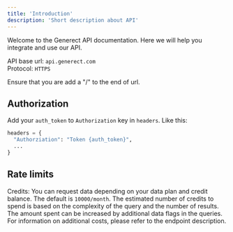 ```yaml
---
title: 'Introduction'
description: 'Short description about API'
---
```


Welcome to the Generect API documentation. Here we will help you integrate and use our API.

API base url: `api.generect.com`  
Protocol: `HTTPS`

<Tip>Ensure that you are add a "/" to the end of url.</Tip>

## Authorization
Add your `auth_token` to `Authorization` key in `headers`. Like this:
```python
headers = {
  "Authorziation": "Token {auth_token}",
  ...
}
```

## Rate limits

Credits: You can request data depending on your data plan and credit balance. The default is `10000/month`. The estimated number of credits to spend is based on the complexity of the query and the number of results. The amount spent can be increased by additional data flags in the queries. For information on additional costs, please refer to the endpoint description.
